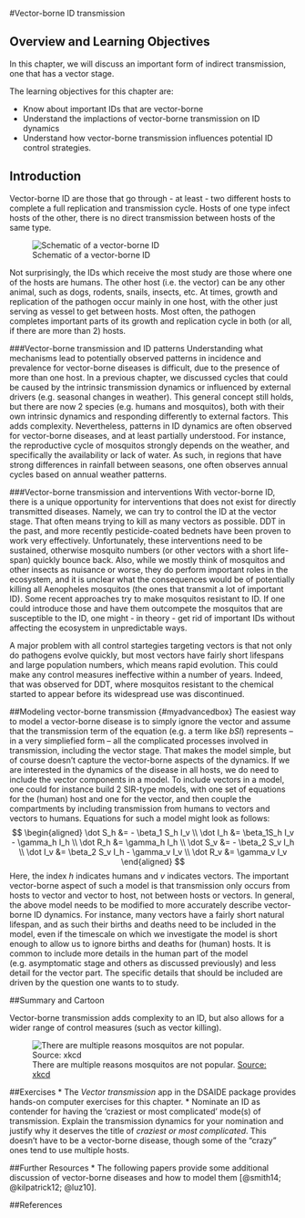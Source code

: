 #Vector-borne ID transmission


## Overview and Learning Objectives
In this chapter, we will discuss an important form of indirect transmission, one that has a vector stage.

The learning objectives for this chapter are:

* Know about important IDs that are vector-borne
* Understand the implactions of vector-borne transmission on ID dynamics 
* Understand how vector-borne transmission influences potential ID control strategies.


## Introduction
Vector-borne ID are those that go through - at least - two different hosts to complete a full replication and transmission cycle. Hosts of one type infect hosts of the other, there is no direct transmission between hosts of the same type.

![Schematic of a vector-borne ID](./images/vectorborne-schematic.png)

Not surprisingly, the IDs which receive the most study are those where one of the hosts are humans. The other host (i.e. the vector) can be any other animal, such as dogs, rodents, snails, insects, etc. At times, growth and replication of the pathogen occur mainly in one host, with the other just serving as vessel to get between hosts. Most often, the pathogen completes important parts of its growth and replication cycle in both (or all, if there are more than 2) hosts.



###Vector-borne transmission and ID patterns
Understanding what mechanisms lead to potentially observed patterns in incidence and prevalence for vector-borne diseases is difficult, due to the presence of more than one host. In a previous chapter, we discussed cycles that could be caused by the intrinsic transmission dynamics or influenced by external drivers (e.g. seasonal changes in weather). This general concept still holds, but there are now 2 species (e.g. humans and mosquitos), both with their own intrinsic dynamics and responding differently to external factors. This adds complexity. Nevertheless, patterns in ID dynamics are often observed for vector-borne diseases, and at least partially understood. For instance, the reproductive cycle of mosquitos strongly depends on the weather, and specifically the availability or lack of water. As such, in regions that have strong differences in rainfall between seasons, one often observes annual cycles based on annual weather patterns. 


###Vector-borne transmission and interventions
With vector-borne ID, there is a unique opportunity for interventions that does not exist for directly transmitted diseases. Namely, we can try to control the ID at the vector stage. That often means trying to kill as many vectors as possible. DDT in the past, and more recently pesticide-coated bednets have been proven to work very effectively. Unfortunately, these interventions need to be sustained, otherwise mosquito numbers (or other vectors with a short life-span) quickly bounce back. Also, while we mostly think of mosquitos and other insects as nuisance or worse, they do perform important roles in the ecosystem, and it is unclear what the consequences would be of potentially killing all Aenopheles mosquitos (the ones that transmit a lot of important ID). Some recent approaches try to make mosquitos resistant to ID. If one could introduce those and have them outcompete the mosquitos that are susceptible to the ID, one might - in theory - get rid of important IDs without affecting the ecosystem in unpredictable ways. 

A major problem with all control startegies targeting vectors is that not only do pathogens evolve quickly, but most vectors have fairly short lifespans and large population numbers, which means rapid evolution. This could make any control measures ineffective within a number of years. Indeed, that was observed for DDT, where mosquitos resistant to the chemical started to appear before its widespread use was discontinued.


##Modeling vector-borne transmission {#myadvancedbox}
The easiest way to model a vector-borne disease is to simply ignore the vector and assume that the transmission term of the equation (e.g. a term like _bSI_) represents -- in a very simpliefied form -- all the complicated processes involved in transmission, including the vector stage. That makes the model simple, but of course doesn't capture the vector-borne aspects of the dynamics. If we are interested in the dynamics of the disease in all hosts, we do need to include the vector components in a model. To include vectors in a model, one could for instance build 2 SIR-type models, with one set of equations for the (human) host and one for the vector, and then couple the compartments by including transmission from humans to vectors and vectors to humans. Equations for such a model might look as follows:
$$
\begin{aligned}
\dot S_h &= - \beta_1 S_h I_v \\
\dot I_h &= \beta_1S_h I_v - \gamma_h I_h \\
\dot R_h &= \gamma_h I_h \\
\dot S_v &= - \beta_2 S_v I_h \\
\dot I_v &= \beta_2 S_v I_h - \gamma_v I_v \\
\dot R_v &= \gamma_v I_v
\end{aligned}
$$
Here, the index _h_ indicates humans and _v_ indicates vectors. The important vector-borne aspect of such a model is that transmission only occurs from hosts to vector and vector to host, not between hosts or vectors. In general, the above model needs to be modified to more accurately describe vector-borne ID dynamics. For instance, many vectors have a fairly short natural lifespan, and as such their births and deaths need to be included in the model, even if the timescale on which we investigate the model is short enough to allow us to ignore births and deaths for (human) hosts. It is common to include more details in the human part of the model (e.g. asymptomatic stage and others as discussed previously) and less detail for the vector part. The specific details that should be included are driven by the question one wants to to study.



##Summary and Cartoon

Vector-borne transmission adds complexity to an ID, but also allows for a wider range of control measures (such as vector killing). 

![There are multiple reasons mosquitos are not popular. [Source: xkcd](https://xkcd.com/1241/) ](./images/xkcd-mosquito-ringtone.png)



##Exercises
* The _Vector transmission_ app in the DSAIDE package provides hands-on computer exercises for this chapter.
* Nominate an ID as contender for having the 'craziest or most complicated' mode(s) of transmission. Explain the transmission dynamics for your nomination and justify why it deserves the title of _craziest or most complicated_. This doesn't have to be a vector-borne disease, though some of the "crazy" ones tend to use multiple hosts.


##Further Resources
* The following papers provide some additional discussion of vector-borne diseases and how to model them [@smith14; @kilpatrick12; @luz10].


##References



